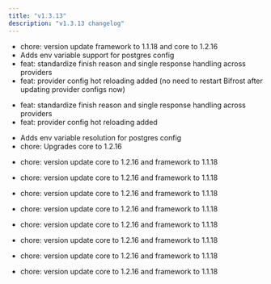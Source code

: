 ```yaml
---
title: "v1.3.13"
description: "v1.3.13 changelog"
---
```

<Update label="Bifrost(HTTP)" description="v1.3.13">

- chore: version update framework to 1.1.18 and core to 1.2.16
- Adds env variable support for postgres config
- feat: standardize finish reason and single response handling across providers
- feat: provider config hot reloading added (no need to restart Bifrost after updating provider configs now)

</Update>
<Update label="Core" description="v1.3.13">

- feat: standardize finish reason and single response handling across providers
- feat: provider config hot reloading added

</Update>
<Update label="Framework" description="v1.3.13">

- Adds env variable resolution for postgres config
- chore: Upgrades core to 1.2.16

</Update>
<Update label="governance" description="v1.3.13">

- chore: version update core to 1.2.16 and framework to 1.1.18

</Update>
<Update label="jsonparser" description="v1.3.13">

- chore: version update core to 1.2.16 and framework to 1.1.18

</Update>
<Update label="logging" description="v1.3.13">

- chore: version update core to 1.2.16 and framework to 1.1.18

</Update>
<Update label="maxim" description="v1.3.13">

- chore: version update core to 1.2.16 and framework to 1.1.18

</Update>
<Update label="mocker" description="v1.3.13">

- chore: version update core to 1.2.16 and framework to 1.1.18

</Update>
<Update label="otel" description="v1.3.13">

- chore: version update core to 1.2.16 and framework to 1.1.18

</Update>
<Update label="semanticcache" description="v1.3.13">

- chore: version update core to 1.2.16 and framework to 1.1.18

</Update>
<Update label="telemetry" description="v1.3.13">

- chore: version update core to 1.2.16 and framework to 1.1.18

</Update>
